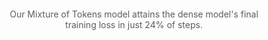 ```{=html}
<html>
<head><meta charset="utf-8" /></head>
<body>
    <div>                            <div id="743b4225-1cdb-4050-9ced-c00b8f562f14" class="plotly-graph-div" style="height:100%; width:100%;"></div>            <script type="text/javascript">                                    window.PLOTLYENV=window.PLOTLYENV || {};                                    if (document.getElementById("743b4225-1cdb-4050-9ced-c00b8f562f14")) {                    Plotly.newPlot(                        "743b4225-1cdb-4050-9ced-c00b8f562f14",                        [{"name":"Baseline","x":[1000.0,2000.0,3000.0,4000.0,5000.0,6000.0,7000.0,8000.0,9000.0,10000.0,11000.0,12000.0,13000.0,14000.0,15000.0,16000.0,17000.0,18000.0,19000.0,20000.0,21000.0,22000.0,23000.0,24000.0,25000.0,26000.0,27000.0,28000.0,29000.0,30000.0,31000.0,32000.0,33000.0,34000.0,35000.0,36000.0,37000.0,38000.0,39000.0,40000.0,41000.0,42000.0,43000.0,44000.0,45000.0,46000.0,47000.0,48000.0,49000.0,50000.0,51000.0,52000.0,53000.0,54000.0,55000.0,56000.0,57000.0,58000.0,59000.0,60000.0,61000.0,62000.0,63000.0,64000.0,65000.0,66000.0,67000.0,68000.0,69000.0,70000.0,71000.0,72000.0,73000.0,74000.0,75000.0,76000.0,77000.0,78000.0,79000.0,80000.0,81000.0,82000.0,83000.0,84000.0,85000.0,86000.0,87000.0,88000.0,89000.0,90000.0,91000.0,92000.0,93000.0,94000.0,95000.0,96000.0,97000.0,98000.0,99000.0,100000.0,101000.0,102000.0,103000.0,104000.0,105000.0,106000.0,107000.0,108000.0,109000.0,110000.0,111000.0,112000.0,113000.0,114000.0,115000.0,116000.0,117000.0,118000.0,119000.0,120000.0,121000.0,122000.0,123000.0,124000.0,125000.0,126000.0,127000.0,128000.0,129000.0,130000.0,131000.0,132000.0,133000.0,134000.0,135000.0,136000.0,137000.0,138000.0,139000.0,140000.0,141000.0,142000.0,143000.0,144000.0,145000.0,146000.0,147000.0,148000.0,149000.0,150000.0,151000.0,152000.0,153000.0,154000.0,155000.0,156000.0,157000.0,158000.0,159000.0,160000.0,161000.0,162000.0,163000.0,164000.0,165000.0,166000.0,167000.0,168000.0,169000.0,170000.0,171000.0,172000.0,173000.0,174000.0,175000.0,176000.0,177000.0,178000.0,179000.0,180000.0,181000.0,182000.0,183000.0,184000.0,185000.0,186000.0,187000.0,188000.0,189000.0,190000.0,191000.0,192000.0,193000.0,194000.0,195000.0,196000.0,197000.0,198000.0,199000.0,200000.0,201000.0,202000.0,203000.0,204000.0,205000.0,206000.0,207000.0,208000.0,209000.0,210000.0,211000.0,212000.0,213000.0,214000.0,215000.0,216000.0,217000.0,218000.0,219000.0,220000.0,221000.0,222000.0,223000.0,224000.0,225000.0,226000.0,227000.0,228000.0,229000.0,230000.0,231000.0,232000.0,233000.0,234000.0,235000.0,236000.0,237000.0,238000.0,239000.0,240000.0,241000.0,242000.0,243000.0,244000.0,245000.0,246000.0,247000.0,248000.0,249000.0,250000.0],"y":[6.74839453125,5.4187265625,4.9736796875,4.735296875,4.630875,4.56698828125,4.519,4.4851484375,4.45952734375,4.43978515625,4.42198828125,4.4113125,4.39663671875,4.38164453125,4.37398046875,4.363734375,4.3577890625,4.34557421875,4.3384140625,4.32876171875,4.3243203125,4.319109375,4.3143203125,4.30580078125,4.2994453125,4.2956015625,4.292625,4.28841796875,4.28327734375,4.2778046875,4.277015625,4.272265625,4.2683046875,4.2671953125,4.262171875,4.26112109375,4.258078125,4.25455859375,4.25040625,4.24560546875,4.2448046875,4.24388671875,4.243,4.237890625,4.235296875,4.23173046875,4.2287109375,4.22712109375,4.22437109375,4.22453125,4.2206796875,4.21865625,4.21700390625,4.2149140625,4.21329296875,4.21173828125,4.20691015625,4.20617578125,4.20566015625,4.2051171875,4.199109375,4.20054296875,4.19573046875,4.19511328125,4.19466015625,4.1915859375,4.190609375,4.18851171875,4.18603125,4.1866171875,4.1823828125,4.1841171875,4.17944140625,4.18012890625,4.17614453125,4.17441015625,4.1732734375,4.171921875,4.1710234375,4.16890625,4.16660546875,4.1675703125,4.16252734375,4.161875,4.16170703125,4.159328125,4.15687890625,4.15765625,4.1536953125,4.15349609375,4.151734375,4.15009765625,4.15083203125,4.1477578125,4.14693359375,4.14521484375,4.14371875,4.140640625,4.1391875,4.1400859375,4.13821875,4.136171875,4.1346953125,4.13290234375,4.13382421875,4.1321171875,4.127845703125,4.12960546875,4.1271328125,4.124853515625,4.126546875,4.12116015625,4.118875,4.1194375,4.11716796875,4.117326171875,4.11452734375,4.11478515625,4.11265625,4.1118515625,4.110716796875,4.10695703125,4.105974609375,4.1069453125,4.1039609375,4.104115234375,4.10241796875,4.10298046875,4.100599609375,4.09512890625,4.09860546875,4.094466796875,4.09503515625,4.093646484375,4.08973828125,4.09240234375,4.09222265625,4.088080078125,4.08678515625,4.085791015625,4.082439453125,4.082064453125,4.08147265625,4.080451171875,4.08063671875,4.07994921875,4.07630078125,4.07576953125,4.074875,4.07455078125,4.073796875,4.071392578125,4.072060546875,4.06762890625,4.066365234375,4.0654765625,4.064796875,4.06455078125,4.0633359375,4.061970703125,4.060384765625,4.0594140625,4.059236328125,4.057814453125,4.056111328125,4.05688671875,4.055232421875,4.05441015625,4.052625,4.05313671875,4.05051171875,4.049529296875,4.0474765625,4.04734765625,4.046658203125,4.04436328125,4.0429375,4.044142578125,4.04340234375,4.039486328125,4.0435625,4.04140234375,4.0408046875,4.0386015625,4.0380625,4.037591796875,4.032896484375,4.0354765625,4.035083984375,4.03198828125,4.032712890625,4.030740234375,4.02956640625,4.029828125,4.0271875,4.025908203125,4.0264765625,4.024916015625,4.02585546875,4.024517578125,4.024865234375,4.02329296875,4.022279296875,4.021298828125,4.021123046875,4.021474609375,4.02086328125,4.01965234375,4.01898046875,4.01805859375,4.017619140625,4.01712109375,4.015287109375,4.01531640625,4.016392578125,4.014390625,4.013958984375,4.0118671875,4.0142265625,4.01219140625,4.011998046875,4.011248046875,4.010705078125,4.01103125,4.01233984375,4.008513671875,4.01001953125,4.00755078125,4.008427734375,4.00748046875,4.006416015625,4.007978515625,4.005435546875,4.00546875,4.00516015625,4.00378515625,4.00555859375,4.0049765625,4.005669921875,4.005052734375,4.002826171875,4.003580078125,4.002212890625,4.00363671875,4.001841796875,4.00212890625,4.003541015625,4.002578125,4.0037109375,4.00257421875],"type":"scatter"},{"name":"Mixture of Tokens","x":[1000.0,2000.0,3000.0,4000.0,5000.0,6000.0,7000.0,8000.0,9000.0,10000.0,11000.0,12000.0,13000.0,14000.0,15000.0,16000.0,17000.0,18000.0,19000.0,20000.0,21000.0,22000.0,23000.0,24000.0,25000.0,26000.0,27000.0,28000.0,29000.0,30000.0,31000.0,32000.0,33000.0,34000.0,35000.0,36000.0,37000.0,38000.0,39000.0,40000.0,41000.0,42000.0,43000.0,44000.0,45000.0,46000.0,47000.0,48000.0,49000.0,50000.0,51000.0,52000.0,53000.0,54000.0,55000.0,56000.0,57000.0,58000.0,59000.0,60000.0,61000.0,62000.0,63000.0,64000.0,65000.0,66000.0,67000.0,68000.0,69000.0,70000.0,71000.0,72000.0,73000.0,74000.0,75000.0,76000.0,77000.0,78000.0,79000.0,80000.0,81000.0,82000.0,83000.0,84000.0,85000.0,86000.0,87000.0,88000.0,89000.0,90000.0,91000.0,92000.0,93000.0,94000.0,95000.0,96000.0,97000.0,98000.0,99000.0,100000.0,101000.0,102000.0,103000.0,104000.0,105000.0,106000.0,107000.0,108000.0,109000.0,110000.0,111000.0,112000.0,113000.0,114000.0,115000.0,116000.0,117000.0,118000.0,119000.0,120000.0,121000.0,122000.0,123000.0,124000.0,125000.0,126000.0,127000.0,128000.0,129000.0,130000.0,131000.0,132000.0,133000.0,134000.0,135000.0,136000.0,137000.0,138000.0,139000.0,140000.0,141000.0,142000.0,143000.0,144000.0,145000.0,146000.0,147000.0,148000.0,149000.0,150000.0,151000.0,152000.0,153000.0,154000.0,155000.0,156000.0,157000.0,158000.0,159000.0,160000.0,161000.0,162000.0,163000.0,164000.0,165000.0,166000.0,167000.0,168000.0,169000.0,170000.0,171000.0,172000.0,173000.0,174000.0,175000.0,176000.0,177000.0,178000.0,179000.0,180000.0,181000.0,182000.0,183000.0,184000.0,185000.0,186000.0,187000.0,188000.0,189000.0,190000.0,191000.0,192000.0,193000.0,194000.0,195000.0,196000.0,197000.0,198000.0,199000.0,200000.0,201000.0,202000.0,203000.0,204000.0,205000.0,206000.0,207000.0,208000.0,209000.0,210000.0,211000.0,212000.0,213000.0,214000.0,215000.0,216000.0,217000.0,218000.0,219000.0,220000.0,221000.0,222000.0,223000.0,224000.0,225000.0,226000.0,227000.0,228000.0,229000.0,230000.0,231000.0,232000.0,233000.0,234000.0,235000.0,236000.0,237000.0,238000.0,239000.0,240000.0,241000.0,242000.0,243000.0,244000.0,245000.0,246000.0,247000.0,248000.0,249000.0,250000.0],"y":[6.865790036678314,5.500211125850678,5.061204619407654,4.781460484981537,4.641498310565948,4.555344714164734,4.490929737091064,4.443757008075714,4.405196396350861,4.37313479423523,4.344426648139954,4.323108457088471,4.299607085704803,4.279431181430817,4.263306029796601,4.247776464939117,4.234482085704803,4.221364744663239,4.2098522415161135,4.196074651241302,4.187593363761902,4.177408302307129,4.170638454437256,4.159920306205749,4.15081564617157,4.145412252902984,4.139124257087707,4.131852756023407,4.123324332237243,4.11731966304779,4.113346085071564,4.107695070266724,4.101226757526398,4.098156608104706,4.091862853527069,4.088939291715622,4.08453405046463,4.080003803968429,4.07474255156517,4.069562127351761,4.0672049102783205,4.064178363561631,4.0609314668178556,4.056524780988693,4.053007598161697,4.047103298664093,4.043819102048874,4.0414996073246,4.038083200454712,4.03592233991623,4.032123554468155,4.029180178403855,4.027229268789291,4.024126539945603,4.02128267121315,4.018775345087051,4.0136179099082945,4.012527460336686,4.011893786191941,4.0094586644172665,4.003874507665635,4.00408109164238,3.9995777270793913,3.997126739740372,3.9969446184635165,3.9934199278354643,3.9913556628227234,3.9893966519832613,3.9867340905666353,3.986563229560852,3.9814727687835694,3.9834299783706664,3.978228116750717,3.9784797337055204,3.974903697013855,3.972870152950287,3.9708729276657104,3.9691721091270447,3.9676777884960175,3.9655341460704805,3.962736085653305,3.9628406882286074,3.958150596380234,3.9572064304351806,3.9572911744117736,3.9544747989177704,3.9525790514945984,3.9521092398166657,3.9483649508953094,3.948203722476959,3.945921738624573,3.9438791739940644,3.9440752167701723,3.942056930065155,3.9397456793785097,3.938746748685837,3.937531670331955,3.9344002854824067,3.931611962556839,3.932666870355606,3.9304284567832948,3.9282506439685823,3.9271608049869537,3.9252567477226257,3.9263192043304445,3.9234907367229463,3.9210682899951936,3.921439744234085,3.919512340307236,3.916478786468506,3.918222924232483,3.912615067720413,3.909725915670395,3.91176522898674,3.9081051626205445,3.9083814005851747,3.9069166042804717,3.9061199796199797,3.9035818481445315,3.903709605693817,3.9023211553096773,3.8991231470108034,3.89718363571167,3.899226724386215,3.8953543226718903,3.8952864673137664,3.8937351932525637,3.8945165870189666,3.8917897469997405,3.8874791808128357,3.889599235296249,3.886183403491974,3.8874019949436187,3.885254539966583,3.881638179540634,3.884223243713379,3.883069363594055,3.880081481218338,3.878324861049652,3.8768155725002287,3.8742032346725463,3.8739651515483855,3.873274619817734,3.8733756947517395,3.8730960862636565,3.8718043982982637,3.8683799533843994,3.8676790974140167,3.8672288568019866,3.8673909361362457,3.8659597504138947,3.863656238079071,3.8642505462169647,3.8606404564380647,3.858939951658249,3.858395966768265,3.8568559811115266,3.8574499735832215,3.855578766822815,3.8548514432907104,3.8535311052799224,3.852460629701614,3.8520446791648864,3.850679286956787,3.849676181077957,3.8503636083602903,3.8481787927150726,3.847291652441025,3.846029278039932,3.8467375905513763,3.843457180738449,3.8432434759140013,3.84123197722435,3.8409913368225097,3.8404709768295286,3.838491157054901,3.8369598042964936,3.8380221192836763,3.8370410463809965,3.833674565553665,3.837532728433609,3.8359467537403105,3.834789340496063,3.8331626744270326,3.832846212863922,3.831990896940231,3.8268260090351105,3.8300914266109465,3.8295945544242858,3.8270066785812378,3.8272946214675905,3.825755661725998,3.8243437113761902,3.8244080152511595,3.8222766811847686,3.820967532634735,3.8215505781173706,3.820350860118866,3.8214788076877593,3.8193533620834352,3.819955214738846,3.8186098570823668,3.8177401185035706,3.817552139997482,3.816974099159241,3.817406270503998,3.8170814564228057,3.8157693605422973,3.8148661241531374,3.814633913755417,3.8133696205615997,3.813557290315628,3.81179550242424,3.811197649717331,3.812590065956116,3.810574800014496,3.811046081781387,3.808258488416672,3.810983619213104,3.808893218278885,3.8086019842624665,3.8076923871040345,3.8071739885807037,3.8074519782066347,3.8087132613658907,3.8052890610694887,3.806961742401123,3.8044023671150207,3.80590287733078,3.8039762332439424,3.8035476679801943,3.8046592409610747,3.8024042971134184,3.802197088241577,3.801558027267456,3.8005723276138306,3.8025530395507814,3.8023419806957244,3.802598600387573,3.8017730872631073,3.7998546545505523,3.8000860295295715,3.7992646408081057,3.8004151334762573,3.7985526072978972,3.798954046010971,3.800132167816162,3.799162902355194,3.8003664946556093,3.798871917963028],"type":"scatter"}],                        {"template":{"data":{"barpolar":[{"marker":{"line":{"color":"#E5ECF6","width":0.5},"pattern":{"fillmode":"overlay","size":10,"solidity":0.2}},"type":"barpolar"}],"bar":[{"error_x":{"color":"#2a3f5f"},"error_y":{"color":"#2a3f5f"},"marker":{"line":{"color":"#E5ECF6","width":0.5},"pattern":{"fillmode":"overlay","size":10,"solidity":0.2}},"type":"bar"}],"carpet":[{"aaxis":{"endlinecolor":"#2a3f5f","gridcolor":"white","linecolor":"white","minorgridcolor":"white","startlinecolor":"#2a3f5f"},"baxis":{"endlinecolor":"#2a3f5f","gridcolor":"white","linecolor":"white","minorgridcolor":"white","startlinecolor":"#2a3f5f"},"type":"carpet"}],"choropleth":[{"colorbar":{"outlinewidth":0,"ticks":""},"type":"choropleth"}],"contourcarpet":[{"colorbar":{"outlinewidth":0,"ticks":""},"type":"contourcarpet"}],"contour":[{"colorbar":{"outlinewidth":0,"ticks":""},"colorscale":[[0.0,"#0d0887"],[0.1111111111111111,"#46039f"],[0.2222222222222222,"#7201a8"],[0.3333333333333333,"#9c179e"],[0.4444444444444444,"#bd3786"],[0.5555555555555556,"#d8576b"],[0.6666666666666666,"#ed7953"],[0.7777777777777778,"#fb9f3a"],[0.8888888888888888,"#fdca26"],[1.0,"#f0f921"]],"type":"contour"}],"heatmapgl":[{"colorbar":{"outlinewidth":0,"ticks":""},"colorscale":[[0.0,"#0d0887"],[0.1111111111111111,"#46039f"],[0.2222222222222222,"#7201a8"],[0.3333333333333333,"#9c179e"],[0.4444444444444444,"#bd3786"],[0.5555555555555556,"#d8576b"],[0.6666666666666666,"#ed7953"],[0.7777777777777778,"#fb9f3a"],[0.8888888888888888,"#fdca26"],[1.0,"#f0f921"]],"type":"heatmapgl"}],"heatmap":[{"colorbar":{"outlinewidth":0,"ticks":""},"colorscale":[[0.0,"#0d0887"],[0.1111111111111111,"#46039f"],[0.2222222222222222,"#7201a8"],[0.3333333333333333,"#9c179e"],[0.4444444444444444,"#bd3786"],[0.5555555555555556,"#d8576b"],[0.6666666666666666,"#ed7953"],[0.7777777777777778,"#fb9f3a"],[0.8888888888888888,"#fdca26"],[1.0,"#f0f921"]],"type":"heatmap"}],"histogram2dcontour":[{"colorbar":{"outlinewidth":0,"ticks":""},"colorscale":[[0.0,"#0d0887"],[0.1111111111111111,"#46039f"],[0.2222222222222222,"#7201a8"],[0.3333333333333333,"#9c179e"],[0.4444444444444444,"#bd3786"],[0.5555555555555556,"#d8576b"],[0.6666666666666666,"#ed7953"],[0.7777777777777778,"#fb9f3a"],[0.8888888888888888,"#fdca26"],[1.0,"#f0f921"]],"type":"histogram2dcontour"}],"histogram2d":[{"colorbar":{"outlinewidth":0,"ticks":""},"colorscale":[[0.0,"#0d0887"],[0.1111111111111111,"#46039f"],[0.2222222222222222,"#7201a8"],[0.3333333333333333,"#9c179e"],[0.4444444444444444,"#bd3786"],[0.5555555555555556,"#d8576b"],[0.6666666666666666,"#ed7953"],[0.7777777777777778,"#fb9f3a"],[0.8888888888888888,"#fdca26"],[1.0,"#f0f921"]],"type":"histogram2d"}],"histogram":[{"marker":{"pattern":{"fillmode":"overlay","size":10,"solidity":0.2}},"type":"histogram"}],"mesh3d":[{"colorbar":{"outlinewidth":0,"ticks":""},"type":"mesh3d"}],"parcoords":[{"line":{"colorbar":{"outlinewidth":0,"ticks":""}},"type":"parcoords"}],"pie":[{"automargin":true,"type":"pie"}],"scatter3d":[{"line":{"colorbar":{"outlinewidth":0,"ticks":""}},"marker":{"colorbar":{"outlinewidth":0,"ticks":""}},"type":"scatter3d"}],"scattercarpet":[{"marker":{"colorbar":{"outlinewidth":0,"ticks":""}},"type":"scattercarpet"}],"scattergeo":[{"marker":{"colorbar":{"outlinewidth":0,"ticks":""}},"type":"scattergeo"}],"scattergl":[{"marker":{"colorbar":{"outlinewidth":0,"ticks":""}},"type":"scattergl"}],"scattermapbox":[{"marker":{"colorbar":{"outlinewidth":0,"ticks":""}},"type":"scattermapbox"}],"scatterpolargl":[{"marker":{"colorbar":{"outlinewidth":0,"ticks":""}},"type":"scatterpolargl"}],"scatterpolar":[{"marker":{"colorbar":{"outlinewidth":0,"ticks":""}},"type":"scatterpolar"}],"scatter":[{"fillpattern":{"fillmode":"overlay","size":10,"solidity":0.2},"type":"scatter"}],"scatterternary":[{"marker":{"colorbar":{"outlinewidth":0,"ticks":""}},"type":"scatterternary"}],"surface":[{"colorbar":{"outlinewidth":0,"ticks":""},"colorscale":[[0.0,"#0d0887"],[0.1111111111111111,"#46039f"],[0.2222222222222222,"#7201a8"],[0.3333333333333333,"#9c179e"],[0.4444444444444444,"#bd3786"],[0.5555555555555556,"#d8576b"],[0.6666666666666666,"#ed7953"],[0.7777777777777778,"#fb9f3a"],[0.8888888888888888,"#fdca26"],[1.0,"#f0f921"]],"type":"surface"}],"table":[{"cells":{"fill":{"color":"#EBF0F8"},"line":{"color":"white"}},"header":{"fill":{"color":"#C8D4E3"},"line":{"color":"white"}},"type":"table"}]},"layout":{"annotationdefaults":{"arrowcolor":"#2a3f5f","arrowhead":0,"arrowwidth":1},"autotypenumbers":"strict","coloraxis":{"colorbar":{"outlinewidth":0,"ticks":""}},"colorscale":{"diverging":[[0,"#8e0152"],[0.1,"#c51b7d"],[0.2,"#de77ae"],[0.3,"#f1b6da"],[0.4,"#fde0ef"],[0.5,"#f7f7f7"],[0.6,"#e6f5d0"],[0.7,"#b8e186"],[0.8,"#7fbc41"],[0.9,"#4d9221"],[1,"#276419"]],"sequential":[[0.0,"#0d0887"],[0.1111111111111111,"#46039f"],[0.2222222222222222,"#7201a8"],[0.3333333333333333,"#9c179e"],[0.4444444444444444,"#bd3786"],[0.5555555555555556,"#d8576b"],[0.6666666666666666,"#ed7953"],[0.7777777777777778,"#fb9f3a"],[0.8888888888888888,"#fdca26"],[1.0,"#f0f921"]],"sequentialminus":[[0.0,"#0d0887"],[0.1111111111111111,"#46039f"],[0.2222222222222222,"#7201a8"],[0.3333333333333333,"#9c179e"],[0.4444444444444444,"#bd3786"],[0.5555555555555556,"#d8576b"],[0.6666666666666666,"#ed7953"],[0.7777777777777778,"#fb9f3a"],[0.8888888888888888,"#fdca26"],[1.0,"#f0f921"]]},"colorway":["#636efa","#EF553B","#00cc96","#ab63fa","#FFA15A","#19d3f3","#FF6692","#B6E880","#FF97FF","#FECB52"],"font":{"color":"#2a3f5f"},"geo":{"bgcolor":"white","lakecolor":"white","landcolor":"#E5ECF6","showlakes":true,"showland":true,"subunitcolor":"white"},"hoverlabel":{"align":"left"},"hovermode":"closest","mapbox":{"style":"light"},"paper_bgcolor":"white","plot_bgcolor":"#E5ECF6","polar":{"angularaxis":{"gridcolor":"white","linecolor":"white","ticks":""},"bgcolor":"#E5ECF6","radialaxis":{"gridcolor":"white","linecolor":"white","ticks":""}},"scene":{"xaxis":{"backgroundcolor":"#E5ECF6","gridcolor":"white","gridwidth":2,"linecolor":"white","showbackground":true,"ticks":"","zerolinecolor":"white"},"yaxis":{"backgroundcolor":"#E5ECF6","gridcolor":"white","gridwidth":2,"linecolor":"white","showbackground":true,"ticks":"","zerolinecolor":"white"},"zaxis":{"backgroundcolor":"#E5ECF6","gridcolor":"white","gridwidth":2,"linecolor":"white","showbackground":true,"ticks":"","zerolinecolor":"white"}},"shapedefaults":{"line":{"color":"#2a3f5f"}},"ternary":{"aaxis":{"gridcolor":"white","linecolor":"white","ticks":""},"baxis":{"gridcolor":"white","linecolor":"white","ticks":""},"bgcolor":"#E5ECF6","caxis":{"gridcolor":"white","linecolor":"white","ticks":""}},"title":{"x":0.05},"xaxis":{"automargin":true,"gridcolor":"white","linecolor":"white","ticks":"","title":{"standoff":15},"zerolinecolor":"white","zerolinewidth":2},"yaxis":{"automargin":true,"gridcolor":"white","linecolor":"white","ticks":"","title":{"standoff":15},"zerolinecolor":"white","zerolinewidth":2}}},"title":{"text":"Training Loss vs Step","x":0.5},"shapes":[{"line":{"color":"red","dash":"dot","width":0.5},"type":"line","x0":61000.0,"x1":250000.0,"y0":4.00257421875,"y1":4.00257421875}],"annotations":[{"arrowcolor":"black","arrowhead":3,"arrowwidth":0.5,"ax":0.0,"ay":50,"font":{"color":"black","size":11},"showarrow":true,"text":"24% of training steps","x":117700.0,"y":4.00257421875}],"xaxis":{"range":[0,250000.0],"title":{"text":"training step"}},"yaxis":{"range":[3.5,5],"title":{"text":"loss"}}},                        {"responsive": true}                    )                };                            </script>        </div>

    
<div style="text-align: center;margin-bottom: 40px; margin-left: 30px;margin-right: 30px; opacity:0.7"> Our Mixture of Tokens model attains the dense model's final training loss in just 24% of steps.
</div>
</body>
</html>
```